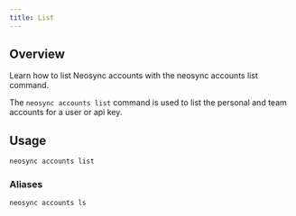 ```yaml
---
title: List
---
```


## Overview

Learn how to list Neosync accounts with the neosync accounts list command.

The `neosync accounts list` command is used to list the personal and team accounts for a user or api key.

## Usage

```bash
neosync accounts list
```

### Aliases

```bash
neosync accounts ls
```
